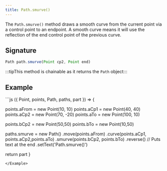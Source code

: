 ```yaml
---
title: Path.smurve()
---
```


The `Path.smurve()` method draws a smooth curve from the current point via a control point to an endpoint.
A smooth curve means it will use the reflection of the end control point of the previous curve.

## Signature

```js
Path path.smurve(Point cp2, Point end)
```

:::tipThis method is chainable as it returns the `Path` object:::

## Example

<Example caption="Example of the Path.smurve() method">
```js
({ Point, points, Path, paths, part }) => {

  points.aFrom = new Point(10, 10)
  points.aCp1 = new Point(40, 40)
  points.aCp2 = new Point(70, -20)
  points.aTo = new Point(100, 10)

  points.bCp2 = new Point(50,50)
  points.bTo = new Point(10,50)

  paths.smurve = new Path()
    .move(points.aFrom)
    .curve(points.aCp1, points.aCp2,points.aTo)
    .smurve(points.bCp2, points.bTo)
    .reverse() // Puts text at the end
    .setText('Path.smurve()')

  return part
}
```
</Example>
